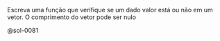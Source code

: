 <!-- Vetor contém elemento -->
::: {#exr-0081}
Escreva uma função que verifique se um dado valor está ou não em um vetor. O comprimento do vetor pode ser nulo

@sol-0081
:::
